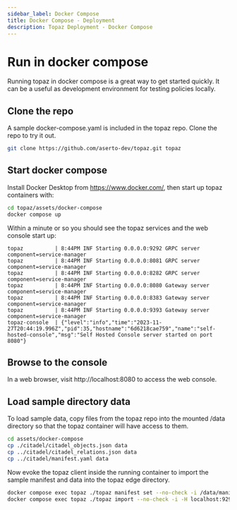 ```yaml
---
sidebar_label: Docker Compose
title: Docker Compose - Deployment
description: Topaz Deployment - Docker Compose
---
```


# Run in docker compose

Running topaz in docker compose is a great way to get started quickly.  It can be a useful as development environment for testing policies locally.

## Clone the repo

A sample docker-compose.yaml is included in the topaz repo.  Clone the repo to try it out.
```sh
git clone https://github.com/aserto-dev/topaz.git topaz
```

## Start docker compose

Install Docker Desktop from https://www.docker.com/, then start up topaz containers with:

```sh
cd topaz/assets/docker-compose
docker compose up
```

Within a minute or so you should see the topaz services and the web console start up:
```
topaz          | 8:44PM INF Starting 0.0.0.0:9292 GRPC server component=service-manager
topaz          | 8:44PM INF Starting 0.0.0.0:8081 GRPC server component=service-manager
topaz          | 8:44PM INF Starting 0.0.0.0:8282 GRPC server component=service-manager
topaz          | 8:44PM INF Starting 0.0.0.0:8080 Gateway server component=service-manager
topaz          | 8:44PM INF Starting 0.0.0.0:8383 Gateway server component=service-manager
topaz          | 8:44PM INF Starting 0.0.0.0:9393 Gateway server component=service-manager
topaz-console  | {"level":"info","time":"2023-11-27T20:44:19.996Z","pid":35,"hostname":"6d6218cae759","name":"self-hosted-console","msg":"Self Hosted Console server started on port 8080"}
```

## Browse to the console

In a web browser, visit http://localhost:8080 to access the web console.


## Load sample directory data

To load sample data, copy files from the topaz repo into the mounted /data directory so that the topaz container will have access to them.

```sh
cd assets/docker-compose
cp ./citadel/citadel_objects.json data
cp ../citadel/citadel_relations.json data
cp ../citadel/manifest.yaml data
```

Now evoke the topaz client inside the running container to import the sample manifest and data into the topaz edge directory.

```sh
docker compose exec topaz ./topaz manifest set --no-check -i /data/manifest.yaml
docker compose exec topaz ./topaz import --no-check -i -H localhost:9292 -d /data
```
